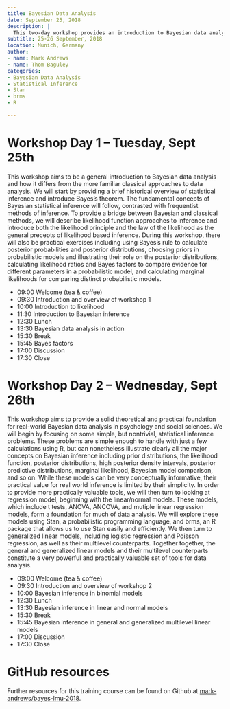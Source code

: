 ```yaml
---
title: Bayesian Data Analysis
date: September 25, 2018
description: |
  This two-day workshop provides an introduction to Bayesian data analysis, contrasting it with classical approaches. The first day covers the fundamental concepts of Bayesian statistical inference. The second day offers a theoretical and practical foundation for real-world Bayesian data analysis in psychology and social sciences, focusing on regression models and their applications using Stan and brms.
subtitle: 25-26 September, 2018
location: Munich, Germany
author:
- name: Mark Andrews
- name: Thom Baguley
categories:
- Bayesian Data Analysis
- Statistical Inference
- Stan
- brms
- R

---
```


# Workshop Day 1 – Tuesday, Sept 25th 

This workshop aims to be a general introduction to Bayesian data analysis and
how it differs from the more familiar classical approaches to data analysis. We
will start by providing a brief historical overview of statistical inference
and introduce Bayes’s theorem. The fundamental concepts of Bayesian statistical
inference will follow, contrasted with frequentist methods of inference. To
provide a bridge between Bayesian and classical methods, we will describe
likelihood function approaches to inference and introduce both the likelihood
principle and the law of the likelihood as the general precepts of likelihood
based inference. During this workshop, there will also be practical exercises
including using Bayes’s rule to calculate posterior probabilities and posterior
distributions, choosing priors in probabilistic models and illustrating their
role on the posterior distributions, calculating likelihood ratios and Bayes
factors to compare evidence for different parameters in a probabilistic model,
and calculating marginal likelihoods for comparing distinct probabilistic
models.

- 09:00 Welcome (tea & coffee)
- 09:30 Introduction and overview of workshop 1
- 10:00 Introduction to likelihood
- 11:30 Introduction to Bayesian inference
- 12:30 Lunch
- 13:30 Bayesian data analysis in action
- 15:30 Break
- 15:45 Bayes factors
- 17:00 Discussion
- 17:30 Close


# Workshop Day 2 – Wednesday, Sept 26th 

This workshop aims to provide a solid theoretical and practical foundation for
real-world Bayesian data analysis in psychology and social sciences. We will
begin by focusing on some simple, but nontrivial, statistical inference
problems. These problems are simple enough to handle with just a few
calculations using R, but can nonetheless illustrate clearly all the major
concepts on Bayesian inference including prior distributions, the likelihood
function, posterior distributions, high posterior density intervals, posterior
predictive distributions, marginal likelihood, Bayesian model comparison, and
so on. While these models can be very conceptually informative, their practical
value for real world inference is limited by their simplicity. In order to
provide more practically valuable tools, we will then turn to looking at
regression model, beginning with the linear/normal models. These models, which
include t tests, ANOVA, ANCOVA, and mutiple linear regression models, form a
foundation for much of data analysis. We will explore these models using Stan,
a probabilistic programming language, and brms, an R package that allows us to
use Stan easily and efficiently. We then turn to generalized linear models,
including logistic regression and Poisson regression, as well as their
multilevel counterparts. Together together, the general and generalized linear
models and their multilevel counterparts constitute a very powerful and
practically valuable set of tools for data analysis. 

- 09:00 Welcome (tea & coffee)
- 09:30 Introduction and overview of workshop 2
- 10:00 Bayesian inference in binomial models
- 12:30 Lunch
- 13:30 Bayesian inference in linear and normal models
- 15:30 Break
- 15:45 Bayesian inference in general and generalized multilevel linear models
- 17:00 Discussion
- 17:30 Close


# GitHub resources

Further resources for this training course can be found on Github at [mark-andrews/bayes-lmu-2018](https://github.com/mark-andrews/bayes-lmu-2018).

